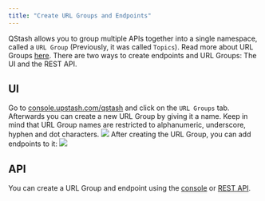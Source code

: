 ```yaml
---
title: "Create URL Groups and Endpoints"
---
```

QStash allows you to group multiple APIs together into a single namespace,
called a `URL Group` (Previously, it was called `Topics`).
Read more about URL Groups [here](/qstash/features/url-groups).
There are two ways to create endpoints and URL Groups: The UI and the REST API.
## UI
Go to [console.upstash.com/qstash](https://console.upstash.com/qstash) and click
on the `URL Groups` tab. Afterwards you can create a new URL Group by giving it a name.
Keep in mind that URL Group names are restricted to alphanumeric, underscore, hyphen
and dot characters.
![](/img/qstash/create_topic.png)
After creating the URL Group, you can add endpoints to it:
![](/img/qstash/create_endpoint.png)
## API
You can create a URL Group and endpoint using the [console](https://console.upstash.com/qstash) or [REST API](/qstash/api/url-groups/add-endpoint).